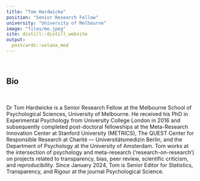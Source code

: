 ```yaml
---
title: "Tom Hardwicke"
position: "Senior Research Fellow"
university: "University of Melbourne"
image: "files/me.jpeg"
site: distill::distill_website
output:
  postcards::solana_mod
---
```

<br>

## Bio

<br>

Dr Tom Hardwicke is a Senior Research Fellow at the Melbourne School of Psychological Sciences, University of Melbourne. He received his PhD in Experimental Psychology from University College London in 2016 and subsequently completed post-doctoral fellowships at the Meta-Research Innovation Center at Stanford University (METRICS), The QUEST Center for Responsible Research at Charité — Universitätsmedizin Berlin, and the Department of Psychology at the University of Amsterdam. Tom works at the intersection of psychology and meta-research (‘research-on-research’) on projects related to transparency, bias, peer review, scientific criticism, and reproducibility. Since January 2024, Tom is Senior Editor for Statistics, Transparency, and Rigour at the journal Psychological Science.